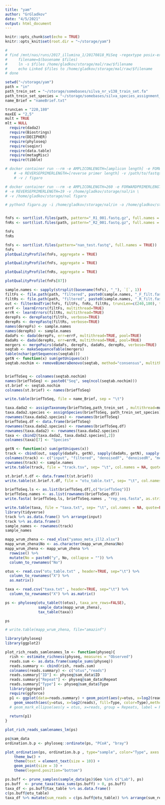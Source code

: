 ```yaml
---
title: "yam"
author: "GrGladkov"
date: "4/5/2021"
output: html_document
---
```

```r
knitr::opts_chunk$set(echo = TRUE)
knitr::opts_knit$set(root.dir = "~/storage/yam")
```

```r

# 
# find /mnt/nas/runs/2017_illumina_1/20170818_MiSeq -regextype posix-extended -regex '^.*S((1[9][6-9])|(2[0-5][0-9])|26[0-5])_.*$' | while read files; do
#     filename=$(basename $files)
#     ln -s $files /home/gladkov/storage/mal/raw/$filename
#     echo Linked $files to /home/gladkov/storage/mal/raw/$filename
# done

setwd("~/storage/yam")
path = "in"
path_trein_set = "~/storage/somebases/silva_nr_v138_train_set.fa"
path_trein_set_species = "~/storage/somebases/silva_species_assignment_v138.fa"
name_Brief = "nameBrief.txt"

truncLen = "220,180"
maxEE = "2,5"
mult = TRUE
mlt = NULL
  require(dada2)
  require(Biostrings)
  require(DECIPHER)
  require(phyloseq)
  require(seqinr)
  require(data.table)
  require(metagMisc)
  require(tibble)

# docker container run --rm -e AMPLICONLENGTH=[amplicon length] -e FORWARDPRIMERLENGTH=[forward primer length] \
    # -e REVERSEPRIMERLENGTH=[reverse primer length] -v /path/to/fastqs:/data/input \
    # -v / figaro

# docker container run --rm -e AMPLICONLENGTH=260 -e FORWARDPRIMERLENGTH=20 \
# -e REVERSEPRIMERLENGTH=19 -v /home/gladkov/storage/nal/in \
# -v /home/gladkov/storage/nal figaro

# python3 figaro.py -i /home/gladkov/storage/nal/in -o /home/gladkov/storage/nal -a 260 -f 20 -r 19


fnFs <- sort(list.files(path, pattern="_R1_001.fastq.gz", full.names = TRUE))
fnRs <- sort(list.files(path, pattern="_R2_001.fastq.gz", full.names = TRUE))

fnFs
fnRs

```


```r

fnFs <- sort(list.files(pattern="nan_test.fastq", full.names = TRUE))
fnFs
plotQualityProfile(fnFs, aggregate = TRUE)

```


```r
plotQualityProfile(fnFs, aggregate = TRUE)
```


```r

plotQualityProfile(fnRs, aggregate = TRUE)

```


```r

plotQualityProfile(fnFs[87])

```



```r

sample.names <- sapply(strsplit(basename(fnFs), "_"), `[`, 1))
filtFs <- file.path(path, "filtered", paste0(sample.names, "_F_filt.fastq.gz"))
filtRs <- file.path(path, "filtered", paste0(sample.names, "_R_filt.fastq.gz"))
out <- filterAndTrim(fnFs, filtFs, fnRs, filtRs, truncLen=c(240,180), trimLeft=c(19,20), maxN=0, maxEE=c(2,5), rm.phix=TRUE, compress=TRUE, multithread=TRUE)
errF <- learnErrors(filtFs, multithread=TRUE)
errR <- learnErrors(filtRs, multithread=TRUE)
derepFs <- derepFastq(filtFs, verbose=TRUE)
derepRs <- derepFastq(filtRs, verbose=TRUE)
names(derepFs) <- sample.names
names(derepRs) <- sample.names
dadaFs <- dada(derepFs, err=errF, multithread=TRUE, pool=TRUE)
dadaRs <- dada(derepRs, err=errR, multithread=TRUE, pool=TRUE)
mergers <- mergePairs(dadaFs, derepFs, dadaRs, derepRs, verbose=TRUE)
seqtab <- makeSequenceTable(mergers)
table(nchar(getSequences(seqtab)))
getN <- function(x) sum(getUniques(x))
seqtab.nochim <- removeBimeraDenovo(seqtab, method="consensus", multithread=mult, verbose=TRUE)


briefToSeq <- colnames(seqtab.nochim)
names(briefToSeq) <- paste0("Seq", seq(ncol(seqtab.nochim))) 
st.brief <- seqtab.nochim
colnames(st.brief) <- names(briefToSeq) 

write.table(briefToSeq, file = name_Brief, sep = "\t")

taxa.dada2 <- assignTaxonomy(briefToSeq,path_trein_set , multithread=mult)
taxa.dada2.species <- assignSpecies(briefToSeq, path_trein_set_species) # maybe use not seqs but brief 
rownames(taxa.dada2.species) <- rownames(briefToSeq)
briefToSeq.df <- data.frame(briefToSeq)
rownames(taxa.dada2.species) <- rownames(briefToSeq.df)
rownames(taxa.dada2) <- rownames(taxa.dada2.species)
taxa <- cbind2(taxa.dada2, taxa.dada2.species[,2])
colnames(taxa)[7] <- "Species"

getN <- function(x) sum(getUniques(x))
track <- cbind(out, sapply(dadaFs, getN), sapply(dadaRs, getN), sapply(mergers, getN), rowSums(seqtab.nochim))
colnames(track) <- c("input", "filtered", "denoisedF", "denoisedR", "merged", "nonchim")
rownames(track) <- sample.names
write.table(track, file = "track.tsv", sep= "\t", col.names = NA, quote=FALSE)

st.brief.t.df <- data.frame(t(st.brief))
write.table(st.brief.t.df, file = "otu_table.txt", sep= "\t", col.names = NA, quote=FALSE)

briefToSeq.ls <- as.list(briefToSeq.df[,c("briefToSeq")])
briefToSeq.names <- as.list(rownames(briefToSeq.df))
write.fasta( briefToSeq.ls, briefToSeq.names , "rep_seq.fasta", as.string = FALSE)

write.table(taxa, file = "taxa.txt", sep= "\t", col.names = NA, quote=FALSE)
library(tidyverse)
track %>% as.data.frame() %>% arrange(input)
track %>% as.data.frame()
sample_names <- rownames(track)
sample_names
```


```r

mapp_wrum_zhena <- read_xlsx("yamao_meta_ill2.xlsx")
mapp_wrum_zhena$No <- as.character(mapp_wrum_zhena$No)
mapp_wrum_zhena <- mapp_wrum_zhena %>% 
  rowwise() %>% 
  mutate(No = paste0("y", No, collapse = "")) %>% 
  column_to_rownames("No")

otus <- read.csv("otu_table.txt" , header=TRUE, sep="\t") %>% 
  column_to_rownames("X") %>% 
  as.matrix()

taxa <- read.csv("taxa.txt" , header=TRUE, sep="\t") %>% 
  column_to_rownames("X") %>% as.matrix()

ps <- phyloseq(otu_table(t(otus), taxa_are_rows=FALSE), 
               sample_data(mapp_wrum_zhena),
               tax_table(taxa))

ps

# write.table(mapp_wrum_zhena, file="amazinf")
```


```r

library(phyloseq)
library(ggplot2)

plot_rich_reads_samlenames_lm <- function(physeq){
  rish <- estimate_richness(physeq, measures = "Observed")
  reads.sum <- as.data.frame(sample_sums(physeq))
  reads.summary <- cbind(rish, reads.sum)
  colnames(reads.summary) <- c("otus","reads")
  reads.summary["ID"] <- physeq@sam_data$ID
  reads.summary["Repeat"] <- physeq@sam_data$Repeat
  reads.summary["Type"] <- physeq@sam_data$Type
  library(ggrepel)
  require(ggforce)
  p1 <- ggplot(data=reads.summary) + geom_point(aes(y=otus, x=log2(reads), color=Type),size=2.5) + geom_text_repel(aes(y=otus, x=log2(reads), label=paste0(Type, "_", ID)),size=2.5) + theme_bw()+
    geom_smooth(aes(y=otus, x=log2(reads), fill=Type, color=Type),method=lm, se=FALSE, ymin = 1) + scale_x_continuous(sec.axis = sec_axis(sec.axis ~ 2**.)) 
  # geom_mark_ellipse(aes(y = otus, x=reads, group = Repeats, label = Repeats, color = Repeats), label.fontsize = 10, label.buffer = unit(2, "mm"), label.minwidth = unit(5, "mm"),con.cap = unit(0.1, "mm"))
  
  return(p1)
}

plot_rich_reads_samlenames_lm(ps)

```




```r


ps@sam_data
ordination.b.p <- phyloseq::ordinate(ps, "PCoA", "bray")

plot_ordination(ps, ordination.b.p , type="sample", color="Type", axes = c(1,2) ) + 
    theme_bw() + 
    theme(text = element_text(size = 10)) + 
    geom_point(size = 3) +
    theme(legend.position="bottom")

```



```r

ps.buff <- prune_samples(sample_data(ps)$Geo %in% c("Lab"), ps)
ps.buff  <- prune_taxa(taxa_sums(ps.buff) > 0, ps.buff)
taxa_df <- ps.buff@tax_table %>% as.data.frame()
c(ps.buff@otu_table)
taxa_df %>% mutate(sum_reads = c(ps.buff@otu_table)) %>% arrange(sum_reads)

```



```r



```




